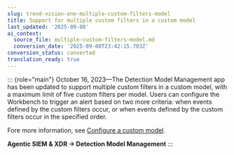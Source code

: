```yaml
---
slug: trend-vision-one-multiple-custom-filters-model
title: Support for multiple custom filters in a custom model
last_updated: '2025-09-08'
ai_context:
  source_file: multiple-custom-filters-model.md
  conversion_date: '2025-09-08T23:42:15.703Z'
conversion_status: converted
translation_ready: true
---
```


::: {role="main"}
October 16, 2023—The Detection Model Management app has been updated to support multiple custom filters in a custom model, with a maximum limit of five custom filters per model. Users can configure the Workbench to trigger an alert based on two more criteria: when events defined by the custom filters occur, or when events defined by the custom filters occur in the specified order.

Fore more information, see [Configure a custom model](configuring-custom-model.mdx).

**Agentic SIEM & XDR → Detection Model Management**
:::
